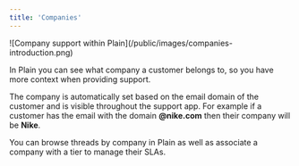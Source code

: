 ```yaml
---
title: 'Companies'
---
```


<Frame>![Company support within Plain](/public/images/companies-introduction.png)</Frame>

In Plain you can see what company a customer belongs to, so you have more context when providing support.

The company is automatically set based on the email domain of the customer and is visible throughout the support app. For example if a customer has the email with the domain **@nike.com** then their company will be **Nike**.

You can browse threads by company in Plain as well as associate a company with a tier to manage their SLAs. 
